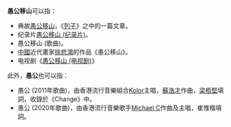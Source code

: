 '''愚公移山'''可以指：
* 典故[[愚公移山|愚公移山]]，《[[列子|列子]]》之中的一篇文章。
* 纪录片[[愚公移山_(纪录片)|愚公移山 (纪录片)]]。
* 愚公移山 (歌曲)。
* [[中國|中國]]近代畫家[[徐悲鴻|徐悲鴻]]的作品《愚公移山》。
* 电视剧《[[愚公移山_(电视剧)|愚公移山 (电视剧)]]》

此外，'''愚公'''也可以指：
* 愚公 (2011年歌曲)，由香港流行音樂組合[[Kolor|Kolor]]主唱，[[蘇浩才|蘇浩才]]作曲，[[梁栢堅_(填詞人)|梁栢堅]]填詞，收錄於《Change》中。<!-- 歌詞以借代的寫作手法，隱喻香港四位已故人物 (歌詞按順序為[[黃家駒|黃家駒]]、[[謝廷駿|謝廷駿]]、[[黃福榮|黃福榮]]、[[司徒華|司徒華]]) 的故事。以愚公比喻他們那份對信念堅毅不屈的精神。 -->
* 愚公 (2020年歌曲)，由香港流行音樂歌手[[Michael_C|Michael C]]作曲及主唱，崔惟楷填詞。<!-- 歌者自封「愚公」，最後以「當世界不停的在兜圈 我想我會堅持 走我的直線」作結自我打氣。（最佳成績︰2020年5月23日（第21週）903專業推介 亞軍） -->

{{disambig|Cat=四字作品消歧义}}